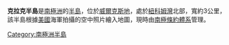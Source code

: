{{unreferenced|time=2013-10-27T04:57:26+00:00}}
{{coord|66|16|S|110|33|E|display=title}}

'''克拉克半島'''是[[南極洲|南極洲]]的[[半島|半島]]，位於[[威爾克斯地|威爾克斯地]]，處於[[紐科姆灣|紐科姆灣]]北部，寬約3公里，該半島根據[[美國|美國]]海軍拍攝的空中照片繪入地圖，現時由[[南極條約體系|南極條約體系]]管理。

{{Antarctica-geo-stub}}
[[Category:南極洲半島|Category:南極洲半島]]